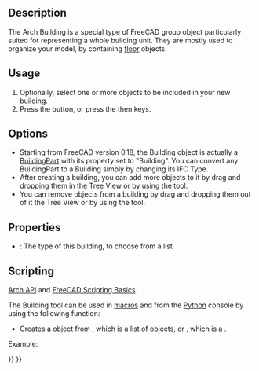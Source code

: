 <languages/>

{{Docnav
|[[Arch_Site|Site]]
|[[Arch_Floor|Floor]]
|[[BIM_Workbench|BIM]]
|IconL=Arch_Site.svg
|IconR=Arch_Floor.svg
|IconC=Workbench_BIM.svg
}}

{{VeryImportantMessage|THIS COMMAND IS PART OF THE INTEGRATED [[BIM_Workbench|BIM WORKBENCH]] IN V1.0<br>
This page has been updated for that version.}}

{{GuiCommand
|Name=Arch Building
|MenuLocation=3D/BIM → Building
|Workbenches=[[BIM_Workbench|BIM]]
|Shortcut={{KEY|B}} {{KEY|U}}
|SeeAlso=
}}

==Description==

The Arch Building is a special type of FreeCAD group object particularly suited for representing a whole building unit. They are mostly used to organize your model, by containing [[Arch Floor|floor]] objects.

==Usage==

# Optionally, select one or more objects to be included in your new building.
# Press the {{Button|[[Image:Arch Building.svg|16px]] [[Arch_Building|Building]]}} button, or press the {{KEY|B}} then {{KEY|U}} keys.

==Options==

* Starting from FreeCAD version 0.18, the Building object is actually a [[Arch BuildingPart|BuildingPart]] with its {{PropertyData|IFC Type}} property set to "Building". You can convert any BuildingPart to a Building simply by changing its IFC Type.
* After creating a building, you can add more objects to it by drag and dropping them in the Tree View or by using the {{Button|[[Image:Arch Add.svg|16px]] [[Arch Add|Arch Add]]}} tool.
* You can remove objects from a building by drag and dropping them out of it the Tree View or by using the {{Button|[[Image:Arch Remove.svg|16px]] [[Arch Remove|Arch Remove]]}} tool.

==Properties==

* {{PropertyData|Building Type}}: The type of this building, to choose from a list

==Scripting==

{{Emphasis|See also:}} [[Arch API|Arch API]] and [[FreeCAD Scripting Basics|FreeCAD Scripting Basics]].

The Building tool can be used in [[macros|macros]] and from the [[Python|Python]] console by using the following function:
{{Code|code=
Building = makeBuilding(objectslist=None, baseobj=None, name="Building")
}}

* Creates a {{incode|Building}} object from {{incode|objectslist}}, which is a list of objects, or {{incode|baseobj}}, which is a {{incode|Shape}}.

Example:

{{Code|code=
import FreeCAD, Draft, Arch

p1 = FreeCAD.Vector(0, 0, 0)
p2 = FreeCAD.Vector(2000, 0, 0)
baseline = Draft.makeLine(p1, p2)
baseline2 = Draft.makeLine(p1, -1*p2)

Wall1 = Arch.makeWall(baseline, length=None, width=150, height=2000)
Wall2 = Arch.makeWall(baseline2, length=None, width=150, height=1800)
FreeCAD.ActiveDocument.recompute()

Building = Arch.makeBuilding([Wall1, Wall2])

Site = Arch.makeSite(Building)
FreeCAD.ActiveDocument.recompute()
}}


{{Docnav
|[[Arch_Site|Site]]
|[[Arch_Floor|Floor]]
|[[BIM_Workbench|BIM]]
|IconL=Arch_Site.svg
|IconR=Arch_Floor.svg
|IconC=Workbench_BIM.svg
}}

{{BIM_Tools_navi{{#translation:}}}}
{{Userdocnavi{{#translation:}}}}